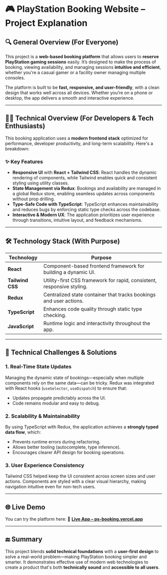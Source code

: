 # 🎮 PlayStation Booking Website – Project Explanation

## 🔍 General Overview (For Everyone)

This project is a **web-based booking platform** that allows users to **reserve PlayStation gaming sessions** easily. It’s designed to make the process of booking, viewing availability, and managing sessions **intuitive and efficient**, whether you're a casual gamer or a facility owner managing multiple consoles.

The platform is built to be **fast, responsive, and user-friendly**, with a clean design that works well across all devices. Whether you’re on a phone or desktop, the app delivers a smooth and interactive experience.

---

## 🧑‍💻 Technical Overview (For Developers & Tech Enthusiasts)

This booking application uses a **modern frontend stack** optimized for performance, developer productivity, and long-term scalability. Here's a breakdown:

### ✨ Key Features

* **Responsive UI** with **React + Tailwind CSS**: React handles the dynamic rendering of components, while Tailwind enables quick and consistent styling using utility classes.
* **State Management via Redux**: Bookings and availability are managed in a global Redux store, enabling seamless updates across components without prop drilling.
* **Type-Safe Code with TypeScript**: TypeScript enhances maintainability and reduces bugs by enforcing static type checks across the codebase.
* **Interactive & Modern UX**: The application prioritizes user experience through transitions, intuitive layout, and feedback mechanisms.

---

## 🛠️ Technology Stack (With Purpose)

| Technology       | Purpose                                                                |
| ---------------- | ---------------------------------------------------------------------- |
| **React**        | Component-based frontend framework for building a dynamic UI.          |
| **Tailwind CSS** | Utility-first CSS framework for rapid, consistent, responsive styling. |
| **Redux**        | Centralized state container that tracks bookings and user actions.     |
| **TypeScript**   | Enhances code quality through static type checking.                    |
| **JavaScript**   | Runtime logic and interactivity throughout the app.                    |

---

## 🚧 Technical Challenges & Solutions

### 1. **Real-Time State Updates**

Managing the dynamic state of bookings—especially when multiple components rely on the same data—can be tricky. Redux was integrated with React hooks (`useSelector`, `useDispatch`) to ensure that:

* Updates propagate predictably across the UI.
* Code remains modular and easy to debug.

### 2. **Scalability & Maintainability**

By using TypeScript with Redux, the application achieves a **strongly typed data flow**, which:

* Prevents runtime errors during refactoring.
* Allows better tooling (autocomplete, type inference).
* Encourages clearer API design for booking operations.

### 3. **User Experience Consistency**

Tailwind CSS helped keep the UI consistent across screen sizes and user actions. Components are styled with a clear visual hierarchy, making navigation intuitive even for non-tech users.

---

## 🌐 Live Demo

You can try the platform here:
🔗 **[Live App – ps-booking.vercel.app](https://ps-booking.vercel.app/)**

---

## 🔚 Summary

This project blends **solid technical foundations** with a **user-first design** to solve a real-world problem—making PlayStation booking simpler and smarter. It demonstrates effective use of modern web technologies to create a product that's both **technically sound** and **accessible to all users**.
